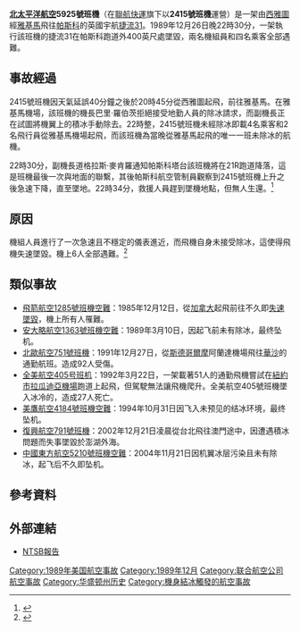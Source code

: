 {{Infobox Airliner accident
|name=聯航快運2415號班機空難
|Crash image=British Aerospace BAe-3101 Jetstream 31, United Express (Westair Commuter Airlines) AN1076269.jpg
|Image caption=同型飛機，1991年攝於舊金山
|Date=1989年12月26日
|Type=未除冰，失控
|Site={{USA}}[[华盛顿州|华盛顿州]][[帕斯科_(华盛顿州)|帕斯科]]{{link-en|三城機場 (華盛頓州)|Tri-Cities Airport (Washington)|三城機場}}
|Fatalities=6
|Injuries=0
|Aircraft Type={{link-en|英國宇航捷流|British Aerospace Jetstream}}[[捷流31|31]]
|Operator=[[聯航快運|聯航快運]]（由{{link-en|北太平洋航空|North Pacific Airlines}}承運）
|Tail Number=N410UE
|Origin={{USA}}[[西雅圖-塔科馬國際機場|西雅圖-塔科馬國際機場]]
|Last stopover={{USA}}{{link-en|雅基馬航空站|Yakima Air Terminal}}
|Destination={{USA}}{{link-en|三城機場 (華盛頓州)|Tri-Cities Airport (Washington)|三城機場}}
|Passengers=4
|Crew=2
|Survivors =0
|}}

'''[[北太平洋航空|北太平洋航空]]5925號班機'''（在[[聯航快運|聯航快運]]旗下以'''2415號班機'''運營）是一架由[[西雅圖|西雅圖]]經[[雅基馬|雅基馬]]飛往[[帕斯科_(华盛顿州)|帕斯科]]的英國宇航[[捷流31|捷流31]]。1989年12月26日晚22時30分，一架執行該班機的捷流31在帕斯科{{link-en|三城機場 (華盛頓州)|Tri-Cities Airport (Washington)|三城機場}}跑道外400英尺處墜毀，兩名機組員和四名乘客全部遇難。

==事故經過==
2415號班機因天氣延誤40分鐘之後於20時45分從西雅圖起飛，前往雅基馬。在雅基馬機場，該班機的機長巴里·羅伯茨拒絕接受地勤人員的除冰請求，而副機長正在試圖將機翼上的積冰手動除去。22時整，2415號班機未經除冰即載4名乘客和2名飛行員從雅基馬機場起飛，而該班機為當晚從雅基馬起飛的唯一一班未除冰的航機。

22時30分，副機長道格拉斯·麥肯羅通知帕斯科塔台該班機將在21R跑道降落，這是班機最後一次與地面的聯繫，其後帕斯科航空管制員觀察到2415號班機上升之後急速下降，直至墜地。22時34分，救援人員趕到墜機地點，但無人生還。<ref name="accident report">{{Cite web |url=http://libraryonline.erau.edu/online-full-text/ntsb/aircraft-accident-reports/AAR91-06.pdf |title=NTSB Report |accessdate=2014-07-17 |archive-date=2012-11-12 |archive-url=https://web.archive.org/web/20121112150106/http://libraryonline.erau.edu/online-full-text/ntsb/aircraft-accident-reports/AAR91-06.pdf |dead-url=no }}</ref>

==原因==
機組人員進行了一次急速且不穩定的儀表進近，而飛機自身未接受除冰，這使得飛機失速墜毀。機上6人全部遇難。<ref name="asn">{{ASN accident|19891226-0}}</ref>

==類似事故==
* [[飛箭航空1285號班機空難|飛箭航空1285號班機空難]]：1985年12月12日，從[[加拿大|加拿大]]起飛前往{{link-en|坎貝爾堡|Fort Campbell}}不久即[[失速|失速]][[墜毀|墜毀]]，機上所有人罹難。
* [[安大略航空1363號班機空難|安大略航空1363號班機空難]]：1989年3月10日，因起飞前未有除冰，最终坠机。
* [[北歐航空751號班機|北歐航空751號班機]]：1991年12月27日，從[[斯德哥爾摩|斯德哥爾摩]]阿蘭達機場飛往[[華沙|華沙]]的通勤航班。造成92人受傷。
* [[全美航空405號班機空難|全美航空405号班机]]：1992年3月22日，一架載著51人的通勤飛機嘗試在[[紐約市|紐約市]][[拉瓜迪亞機場|拉瓜迪亞機場]]跑道上起飛，但駕駛無法讓飛機爬升。全美航空405號班機墜入冰冷的{{link-en|法拉盛灣|Flushing Bay}}，造成27人死亡。
* [[美鷹航空4184號班機空難|美鷹航空4184號班機空難]]：1994年10月31日因飞入未预见的结冰环境，最终坠机。
* [[復興航空791號班機|復興航空791號班機]]：2002年12月21日凌晨從台北飛往澳門途中，因遭遇積冰問題而失事墜毀於澎湖外海。
* [[中國東方航空5210號班機空難|中國東方航空5210號班機空難]]：2004年11月21日因机翼冰层污染且未有除冰，起飞后不久即坠机。

==參考資料==
{{reflist}}

==外部連結==
*[http://libraryonline.erau.edu/online-full-text/ntsb/aircraft-accident-reports/AAR91-06.pdf NTSB報告] {{Wayback|url=http://libraryonline.erau.edu/online-full-text/ntsb/aircraft-accident-reports/AAR91-06.pdf |date=20121112150106 }}

{{1989年航空事故}}

[[Category:1989年美国航空事故|Category:1989年美国航空事故]]
[[Category:1989年12月|Category:1989年12月]]
[[Category:联合航空公司航空事故|Category:联合航空公司航空事故]]
[[Category:华盛顿州历史|Category:华盛顿州历史]]
[[Category:機身結冰觸發的航空事故|Category:機身結冰觸發的航空事故]]